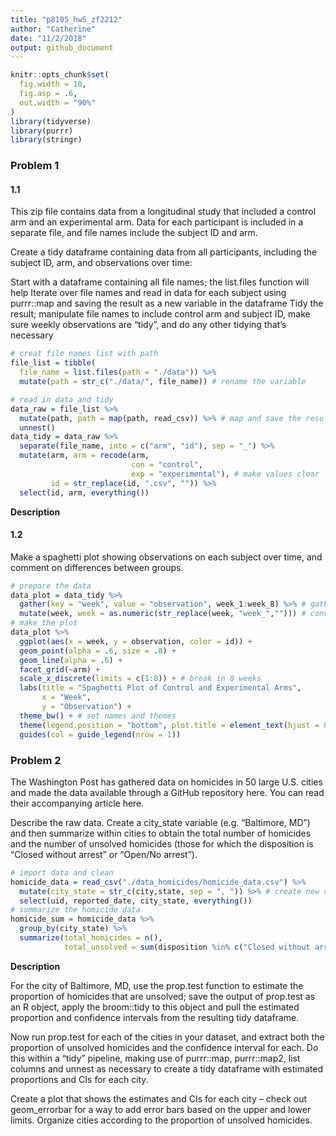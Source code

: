 ```yaml
---
title: "p8105_hw5_zf2212"
author: "Catherine"
date: "11/2/2018"
output: github_document
---
```


```r
knitr::opts_chunk$set(
  fig.width = 10,
  fig.asp = .6,
  out.width = "90%"
)
library(tidyverse)
library(purrr)
library(stringr)
```

### Problem 1
#### 1.1

This zip file contains data from a longitudinal study that included a control arm and an experimental arm. Data for each participant is included in a separate file, and file names include the subject ID and arm.

Create a tidy dataframe containing data from all participants, including the subject ID, arm, and observations over time:

Start with a dataframe containing all file names; the list.files function will help
Iterate over file names and read in data for each subject using purrr::map and saving the result as a new variable in the dataframe
Tidy the result; manipulate file names to include control arm and subject ID, make sure weekly observations are “tidy”, and do any other tidying that’s necessary

```r
# creat file names list with path
file_list = tibble(
  file_name = list.files(path = "./data")) %>% 
  mutate(path = str_c("./data/", file_name)) # rename the variable

# read in data and tidy
data_raw = file_list %>% 
  mutate(path, path = map(path, read_csv)) %>% # map and save the result
  unnest() 
data_tidy = data_raw %>% 
  separate(file_name, into = c("arm", "id"), sep = "_") %>% 
  mutate(arm, arm = recode(arm, 
                           con = "control",
                           exp = "experimental"), # make values clear
         id = str_replace(id, ".csv", "")) %>% 
  select(id, arm, everything())
```
__Description__

#### 1.2

Make a spaghetti plot showing observations on each subject over time, and comment on differences between groups.

```r
# prepare the data
data_plot = data_tidy %>% 
  gather(key = "week", value = "observation", week_1:week_8) %>% # gather the data for plot
  mutate(week, week = as.numeric(str_replace(week, "week_",""))) # convert week into number
# make the plot
data_plot %>% 
  ggplot(aes(x = week, y = observation, color = id)) +
  geom_point(alpha = .6, size = .8) +
  geom_line(alpha = .6) +
  facet_grid(~arm) + 
  scale_x_discrete(limits = c(1:8)) + # break in 8 weeks
  labs(title = "Spaghetti Plot of Control and Experimental Arms",
       x = "Week",
       y = "Observation") +
  theme_bw() + # set names and themes
  theme(legend.position = "bottom", plot.title = element_text(hjust = 0.5)) +
  guides(col = guide_legend(nrow = 1))
```

### Problem 2
The Washington Post has gathered data on homicides in 50 large U.S. cities and made the data available through a GitHub repository here. You can read their accompanying article here.

Describe the raw data. Create a city_state variable (e.g. “Baltimore, MD”) and then summarize within cities to obtain the total number of homicides and the number of unsolved homicides (those for which the disposition is “Closed without arrest” or “Open/No arrest”).

```r
# import data and clean
homicide_data = read_csv("./data_homicides/homicide_data.csv") %>% 
  mutate(city_state = str_c(city,state, sep = ", ")) %>% # create new variable
  select(uid, reported_date, city_state, everything())
# summarize the homicide data
homicide_sum = homicide_data %>% 
  group_by(city_state) %>% 
  summarize(total_homicides = n(),
            total_unsolved = sum(disposition %in% c("Closed without arrest", "Open/No arrest")))
```
__Description__

For the city of Baltimore, MD, use the prop.test function to estimate the proportion of homicides that are unsolved; save the output of prop.test as an R object, apply the broom::tidy to this object and pull the estimated proportion and confidence intervals from the resulting tidy dataframe.

Now run prop.test for each of the cities in your dataset, and extract both the proportion of unsolved homicides and the confidence interval for each. Do this within a “tidy” pipeline, making use of purrr::map, purrr::map2, list columns and  unnest as necessary to create a tidy dataframe with estimated proportions and CIs for each city.

Create a plot that shows the estimates and CIs for each city – check out geom_errorbar for a way to add error bars based on the upper and lower limits. Organize cities according to the proportion of unsolved homicides.




